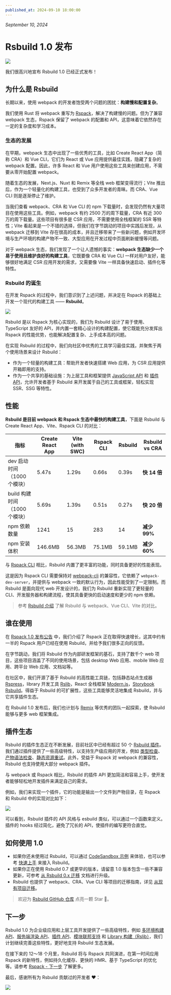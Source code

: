 ```yaml
---
published_at: 2024-09-10 18:00:00
---
```


_September 10, 2024_

# Rsbuild 1.0 发布

![](https://assets.rspack.rs/rsbuild/assets/rsbuild-1-0-banner.png)

我们很高兴地宣布 Rsbuild 1.0 已经正式发布！

## 为什么是 Rsbuild

长期以来，使用 webpack 的开发者饱受两个问题的困扰：**构建慢和配置复杂**。

我们使用 Rust 将 webpack 重写为 [Rspack](https://github.com/web-infra-dev/rspack)，解决了构建慢的问题。但为了兼容 webpack 生态，Rspack 保留了 webpack 的配置和 API，这意味着它依然存在一定的复杂度和学习成本。

### 生态的发展

在早期，webpack 生态中出现了一些优秀的工具，比如 Create React App（简称 CRA）和 Vue CLI，它们为 React 或 Vue 应用提供最佳实践，隐藏了复杂的 webpack 配置。因此，许多 React 和 Vue 用户使用这些工具来创建应用，不需要从零开始配置 webpack。

随着生态的发展，Next.js、Nuxt 和 Remix 等全栈 web 框架变得流行；Vite 推出后，作为一个轻量化的构建工具，也受到了众多开发者的青睐。而 CRA、Vue CLI 则是逐渐停止了维护。

当我们查看 webpack、CRA 和 Vue CLI 的 npm 下载量时，会发现仍然有大量项目在使用这些工具。例如，webpack 有约 2500 万的周下载量，CRA 有近 300 万的周下载量。这些项目有很多是 CSR 应用，不需要使用全栈框架的 SSR 等特性；Vite 看起来是一个不错的选择，但我们在字节跳动的项目中实践后发现，从 webpack 迁移到 Vite 存在很高的成本，并且迁移带来了一些新问题，例如开发环境与生产环境的构建产物不一致、大型应用在开发过程中页面刷新缓慢等问题。

对于 webpack 生态，我们发现了一个让人遗憾的事实：**webpack 生态缺少一个易于使用且维护良好的构建工具**，它既要像 CRA 和 Vue CLI 一样对用户友好，能够很好地满足 CSR 应用开发的需求，又需要像 Vite 一样具备快速启动、插件化等特性。

### Rsbuild 的诞生

在开发 Rspack 的过程中，我们意识到了上述问题，并决定在 Rspack 的基础上开发一个现代的构建工具 —— **Rsbuild**。

![](https://assets.rspack.rs/rsbuild/assets/rsbuild-1-0-build-tools.png)

Rsbuild 是以 Rspack 为核心实现的，我们为 Rsbuild 设计了易于使用、TypeScript 友好的 API，并内置一套精心设计的构建配置，使它既能充分发挥出 Rspack 的性能优势，也能解决配置复杂、上手成本高的问题。

在实现 Rsbuild 的过程中，我们向社区中优秀的工具学习最佳实践，并聚焦于两个使用场景来设计 Rsbuild：

- 作为一个轻量的构建工具：帮助开发者快速搭建 Web 应用，为 CSR 应用提供开箱即用的支持。
- 作为一个共享的基础设施：为上层工具和框架提供 [JavaScript API](/api/start/) 和 [插件 API](/plugins/dev/)，允许开发者基于 Rsbuild 来开发属于自己的工具或框架，轻松实现 SSR、SSG 等特性。

## 性能

**Rsbuild 是目前 webpack 和 Rspack 生态中最快的构建工具**，下面是 Rsbuild 与 Create React App、Vite、Rspack CLI 的对比：

| 指标                          | Create React App | Vite (with SWC) | Rspack CLI | Rsbuild | Rsbuild vs CRA |
| ----------------------------- | ---------------- | --------------- | ---------- | ------- | -------------- |
| dev 启动时间（1000 个模块）   | 5.47s            | 1.29s           | 0.66s      | 0.39s   | **快 14 倍**   |
| build 构建时间（1000 个模块） | 5.69s            | 1.39s           | 0.51s      | 0.27s   | **快 20 倍**   |
| npm 依赖数量                  | 1241             | 15              | 283        | 14      | **减少 99%**   |
| npm 安装体积                  | 146.6MB          | 56.3MB          | 75.1MB     | 59.1MB  | **减少 60%**   |

与 [Rspack CLI](https://npmjs.com/package/@rspack/cli) 相比，Rsbuild 内置了更丰富的功能，同时具备更好的性能表现。

这是因为 Rspack CLI 需要保持对 [webpack-cli](https://npmjs.com/package/webpack-cli) 的兼容性，它依赖了 `webpack-dev-server`，并提供与 webpack 一致的默认行为，因此性能受到了一定限制。而 Rsbuild 是面向现代 web 开发设计的，我们为 Rsbuild 重新实现了更轻量的 CLI、开发服务器和构建流程，使其具备更快的启动速度和更少的 npm 依赖。

> 参考 [Rsbuild 介绍](/zh/guide/start/index) 了解 Rsbuild 与 webpack、Vue CLI、Vite 的对比。

## 谁在使用

在 [Rspack 1.0 发布公告](https://rspack.rs/zh/blog/announcing-1-0) 中，我们介绍了 Rspack 正在取得快速增长，这其中约有一半的 Rspack 用户已经在使用 Rsbuild，并给予我们很多正向的反馈。

在字节跳动，我们将 Rsbuild 作为内部研发框架的基石，支持了数千个 web 项目，这些项目涵盖了不同的使用场景，包括 desktop Web 应用、mobile Web 应用、跨平台 Web 应用、文档站等。

在社区中，我们开源了基于 Rsbuild 的高性能工具链，包括静态站点生成器 [Rspress](https://github.com/web-infra-dev/rspress)，library 开发工具 [Rslib](https://github.com/web-infra-dev/rslib)，React 全栈框架 [Modern.js](https://github.com/web-infra-dev/modern.js)，[Storybook Rsbuild](https://github.com/rspack-contrib/storybook-rsbuild)。得益于 Rsbuild 的可扩展性，这些工具能够灵活地集成 Rsbuild，并与它共享插件生态。

在 Rsbuild 1.0 发布后，我们也计划与 [Remix](https://github.com/remix-run/remix) 等优秀的团队一起探索，使 Rsbuild 能够与更多 web 框架集成。

## 插件生态

Rsbuild 的插件生态正在不断发展，目前社区中已经有超过 50 个 [Rsbuild 插件](https://github.com/web-infra-dev/awesome-rstack?tab=readme-ov-file#rsbuild-plugins)。我们通过插件提供了一些高级特性，以支持生产级应用的开发，例如 [类型检查](https://github.com/rspack-contrib/rsbuild-plugin-type-check)、[产物语法检查](https://github.com/rspack-contrib/rsbuild-plugin-check-syntax)、[静态资源重试](https://github.com/rspack-contrib/rsbuild-plugin-assets-retry)。此外，受益于 Rspack 对 webpack 的兼容性，Rsbuild 也支持使用大部分 webpack 插件。

与 webpack 或 Rspack 相比，Rsbuild 的插件 API 更加简洁和容易上手，使开发者能够轻松地开发插件来满足自己的需求。

例如，我们来实现一个插件，它的功能是输出一个文件到产物目录，在 Rspack 和 Rsbuild 中的实现对比如下：

![](https://assets.rspack.rs/rsbuild/assets/rsbuild-1-0-plugin-compare.png)

可以看到，Rsbuild 插件的 API 风格与 esbuild 类似，可以通过一个函数来定义。插件的 hooks 经过简化，避免了冗长的 API，使插件的编写更符合直觉。

## 如何使用 1.0

- 如果你还未使用过 Rsbuild，可以通过 [CodeSandbox 示例](https://codesandbox.io/p/github/rspack-contrib/rsbuild-codesandbox-example) 来体验，也可以参考 [快速上手](/zh/guide/start/quick-start) 来接入 Rsbuild。
- 如果你正在使用 Rsbuild 0.7 或更早的版本，请留意 1.0 版本包含一些不兼容更新，可参考 [从 Rsbuild 0.x 迁移](/zh/guide/migration/rsbuild-0-x) 文档进行升级。
- Rsbuild 也提供了 webpack、CRA、Vue CLI 等项目的迁移指南，详见 [从现有项目迁移](/zh/guide/start/quick-start#%E4%BB%8E%E7%8E%B0%E6%9C%89%E9%A1%B9%E7%9B%AE%E8%BF%81%E7%A7%BB)。

> 欢迎为 [Rsbuild GitHub 仓库](https://github.com/web-infra-dev/rsbuild) 点亮一颗 Star 🌟。

## 下一步

Rsbuild 1.0 为企业级应用和上层工具开发提供了一些高级特性，例如 [多环境构建 API](/zh/guide/advanced/environments)、[服务端渲染 API](/zh/guide/advanced/ssr)、[插件 API](/plugins/dev/)、[模块联邦支持](/zh/guide/advanced/module-federation) 和 [Library 构建（Rslib）](https://github.com/web-infra-dev/rslib)，我们计划继续完善这些特性，更好地支持 Rsbuild 生态发展。

在接下来的 12～18 个月里，Rsbuild 将与 Rspack 共同演进，在第一时间应用 Rspack 的新特性，例如持久化缓存、更快的 HMR、基于 TypeScript 的优化等。请参考 [Rspack - 下一步](https://rspack.rs/zh/blog/announcing-1-0#%E4%B8%8B%E4%B8%80%E6%AD%A5) 了解更多。

最后，感谢所有为 Rsbuild 贡献过的开发者 ❤️：

![](https://assets.rspack.rs/rsbuild/assets/rsbuild-1-0-contributors.png)
